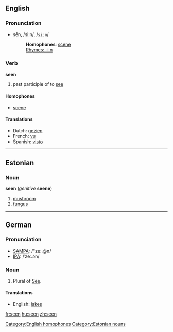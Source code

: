 ==English==

{{rank|heart|going|knew|206|seen|better|name|among}}

===Pronunciation===
*sēn, /siːn/, /<tt>si:n</tt>/
*:'''Homophones''': [[scene]] [[Category:English homophones]]
*:[[Rhymes:English:-iːn|Rhymes: -iːn]]

=== Verb ===

'''seen'''

# past participle of to [[see]]

==== Homophones ====
*[[scene]]

==== Translations ====
*Dutch: [[gezien]]
*French: [[vu]]
*Spanish: [[visto]]

----

==Estonian==

===Noun===
'''seen''' (''genitive'' '''seene''')

# [[mushroom]]
# [[fungus]]

[[Category:Estonian nouns]]

----

==German==
=== Pronunciation ===
*[[w:SAMPA|SAMPA]]: /"ze:.@n/
*[[w:IPA|IPA]]: /ˈzeː.ən/

===Noun===

# Plural of [[See]].

====Translations====
*English: [[lakes]]

[[fr:seen]]
[[hu:seen]]
[[zh:seen]]